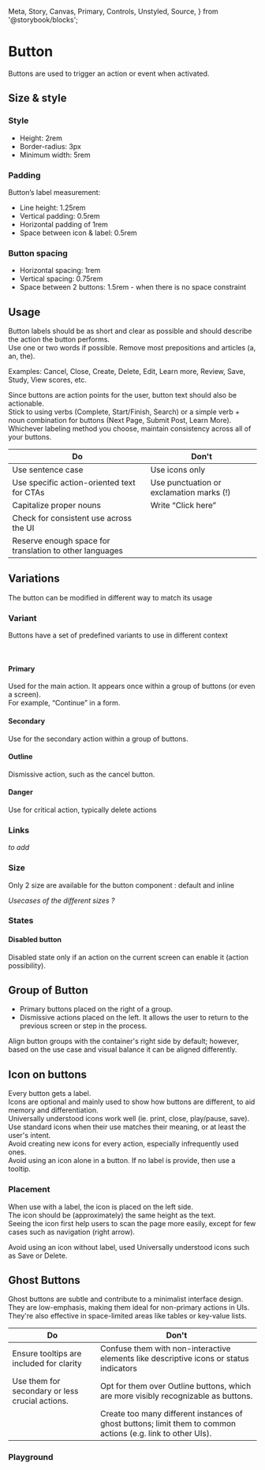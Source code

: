   Meta,
  Story,
  Canvas,
  Primary,
  Controls,
  Unstyled,
  Source,
} from '@storybook/blocks';


<Meta of={ButtonStories} />

# Button

Buttons are used to trigger an action or event when activated.

## Size & style

### Style

- Height: 2rem
- Border-radius: 3px
- Minimum width: 5rem

### Padding

Button’s label measurement:

- Line height: 1.25rem
- Vertical padding: 0.5rem
- Horizontal padding of 1rem
- Space between icon & label: 0.5rem

### Button spacing

- Horizontal spacing: 1rem
- Vertical spacing: 0.75rem
- Space between 2 buttons: 1.5rem - when there is no space constraint

## Usage

Button labels should be as short and clear as possible and should describe the action the button performs.\
Use one or two words if possible. Remove most prepositions and articles (a, an, the).

Examples: Cancel, Close, Create, Delete, Edit, Learn more, Review, Save, Study, View scores, etc.

Since buttons are action points for the user, button text should also be actionable. \
Stick to using verbs (Complete, Start/Finish, Search) or a simple verb + noun combination for buttons (Next Page, Submit Post, Learn More). \
Whichever labeling method you choose, maintain consistency across all of your buttons.

| Do                                                      | Don't                                    |
| ------------------------------------------------------- | ---------------------------------------- |
| Use sentence case                                       | Use icons only                           |
| Use specific action-oriented text for CTAs              | Use punctuation or exclamation marks (!) |
| Capitalize proper nouns                                 | Write “Click here”                       |
| Check for consistent use across the UI                  |                                          |
| Reserve enough space for translation to other languages |                                          |

## Variations

The button can be modified in different way to match its usage

### Variant

Buttons have a set of predefined variants to use in different context

<Story of={ButtonStories.DefaultButtons} />
<br />

#### Primary

Used for the main action. It appears once within a group of buttons (or even a screen).  
For example, “Continue” in a form.

<Story of={ButtonStories.Primary} />

#### Secondary

Use for the secondary action within a group of buttons.

<Story of={ButtonStories.Secondary} />

#### Outline

Dismissive action, such as the cancel button.

<Story of={ButtonStories.Outline} />

#### Danger

Use for critical action, typically delete actions

<Story of={ButtonStories.Danger} />

### Links

_to add_

### Size

Only 2 size are available for the button component : default and inline

_Usecases of the different sizes ?_

<Story of={ButtonStories.ButtonSizes} />

### States

#### Disabled button

Disabled state only if an action on the current screen can enable it (action possibility).

<Story of={ButtonStories.ButtonDisabled} />

## Group of Button

- Primary buttons placed on the right of a group.
- Dismissive actions placed on the left. It allows the user to return to the previous screen or step in the process.

Align button groups with the container's right side by default; however, based on the use case and visual balance it can be aligned differently.

<Story of={ButtonStories.SimpleForm} />

## Icon on buttons

Every button gets a label.\
Icons are optional and mainly used to show how buttons are different, to aid memory and differentiation.\
Universally understood icons work well (ie. print, close, play/pause, save).\
Use standard icons when their use matches their meaning, or at least the user's intent.\
Avoid creating new icons for every action, especially infrequently used ones.\
Avoid using an icon alone in a button. If no label is provide, then use a tooltip.

### Placement

When use with a label, the icon is placed on the left side.\
The icon should be (approximately) the same height as the text.  
Seeing the icon first help users to scan the page more easily, except for few cases such as navigation (right arrow).

<Story of={ButtonStories.ButtonsWithIcon} />

Avoid using an icon without label, used Universally understood icons such as Save or Delete.

<Canvas of={ButtonStories.IconButtonWithTooltip} layout="fullscreen" />

## Ghost Buttons

Ghost buttons are subtle and contribute to a minimalist interface design.  
They are low-emphasis, making them ideal for non-primary actions in UIs.  
They're also effective in space-limited areas like tables or key-value lists.

| Do                                              | Don't                                                                                                        |
| ----------------------------------------------- | ------------------------------------------------------------------------------------------------------------ |
| Ensure tooltips are included for clarity        | Confuse them with non-interactive elements like descriptive icons or status indicators                       |
| Use them for secondary or less crucial actions. | Opt for them over Outline buttons, which are more visibly recognizable as buttons.                           |
|                                                 | Create too many different instances of ghost buttons; limit them to common actions (e.g. link to other UIs). |

<Story of={ButtonStories.GhostButtons} />

### Playground

<Canvas of={ButtonStories.Playground} withSource />

<Controls of={ButtonStories.Playground} />
